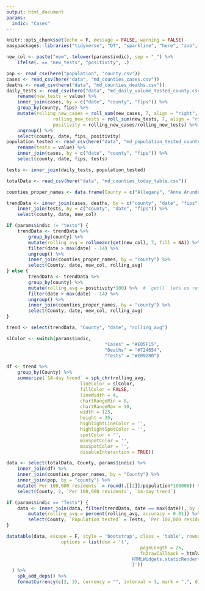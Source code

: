 ```yaml
---
output: html_document
params:
  indic: "Cases"
---
```


```r
knitr::opts_chunk$set(echo = F, message = FALSE, warning = FALSE)
easypackages::libraries("tidyverse", "DT", "sparkline", "here", "zoo", "scales", "RcppRoll")
```

```r
new_col <- paste("new", tolower(params$indic), sep = "_") %>% 
	ifelse(. == "new_tests", "positivity", .)

pop <- read_csv(here("population", "county.csv"))
cases <- read_csv(here("data", "md_counties_cases.csv")) 
deaths <- read_csv(here("data", "md_counties_deaths.csv"))
daily_tests <- read_csv(here("data", "md_daily_volume_tested_county.csv")) %>% 
	rename(new_tests = value) %>% 
	inner_join(cases, by = c("date", "county", "fips")) %>% 
	group_by(county, fips) %>% 
	mutate(rolling_new_cases = roll_sum(new_cases, 7, align = "right", fill = NA),
				 rolling_new_tests = roll_sum(new_tests, 7, align = "right", fill = NA),
				 positivity = rolling_new_cases/rolling_new_tests) %>% 
	ungroup() %>% 
	select(county, date, fips, positivity)
population_tested <- read_csv(here("data", "md_population_tested_county.csv")) %>% 
	rename(tests = value) %>% 
	inner_join(cases, by = c("date", "county", "fips")) %>% 
	select(county, date, fips, tests)

tests <- inner_join(daily_tests, population_tested)

totalData <- read_csv(here("data", "md_counties_today_table.csv"))

counties_proper_names <- data.frame(County = c("Allegany", "Anne Arundel", "Baltimore County", "Baltimore City", "Calvert", "Caroline", "Carroll", "Cecil", "Charles", "Dorchester", "Frederick", "Garrett", "Harford", "Howard", "Kent", "Montgomery", "Prince George's", "Queen Anne's", "Somerset", "St. Mary's", "Talbot", "Washington", "Wicomico", "Worcester"), county = cases %>% filter(county != "unknown") %>% pull(county) %>% unique())

trendData <- inner_join(cases, deaths, by = c("county", "date", "fips")) %>%
	inner_join(tests, by = c("county", "date", "fips")) %>%
	select(county, date, new_col)

if (params$indic != "tests") {
	trendData <- trendData %>%
		group_by(county) %>%
		mutate(rolling_avg = rollmeanr(get(new_col), 7, fill = NA)) %>%  # `get()` lets us refer to the column by the string we defined above
		filter(date > max(date) - 14) %>%
		ungroup() %>%
		inner_join(counties_proper_names, by = "county") %>%
		select(County, date, new_col, rolling_avg)
} else {
		trendData <- trendData %>%
		group_by(county) %>%
		mutate(rolling_avg = positivity*100) %>%  # `get()` lets us refer to the column by the string we defined above
		filter(date > max(date) - 14) %>%
		ungroup() %>%
		inner_join(counties_proper_names, by = "county") %>%
		select(County, date, new_col, rolling_avg)
}

```

```r
trend <- select(trendData, "County", "date", "rolling_avg")
```

```r
slColor <- switch(params$indic,
									"Cases" = "#E05F15",
									"Deaths" = "#724654",
									"Tests" = "#E09200")

df <- trend %>% 
    group_by(County) %>% 
    summarize(`14-day trend` = spk_chr(rolling_avg,
                           lineColor = slColor, 
                           fillColor = FALSE,
                           lineWidth = 4,
                           chartRangeMin = 0,
                           chartRangeMax = 10,
                           width = 125,
                           height = 35,
                           highlightLineColor = '', 
                           highlightSpotColor = '',
                           spotColor = '',
                           minSpotColor = '',
                           maxSpotColor = '',
                           disableInteraction = TRUE))
```

```r
data <- select(totalData, County, params$indic) %>%
	inner_join(df) %>% 
	inner_join(counties_proper_names, by = "County") %>% 
	inner_join(pop, by = "county") %>% 
	mutate(`Per 100,000 residents` = round(.[[2]]/population*100000)) %>% 
	select(County, 2, `Per 100,000 residents`, `14-day trend`)

if (params$indic == "Tests") {
	data <- inner_join(data, filter(trendData, date == max(date)), by = "County") %>% 
		mutate(rolling_avg = percent(rolling_avg, accuracy = 0.01)) %>% 
		select(County, `Population tested` = Tests, `Per 100,000 residents`, `7-day average positivity rate` = rolling_avg)
}
```

```r
datatable(data, escape = F, style = 'bootstrap', class = 'table', rownames = FALSE,
					options = list(dom = 't',
												 pageLength = 25,
												 fnDrawCallback = htmlwidgets::JS('function(){
                                              HTMLWidgets.staticRender();
                                              }'))
  ) %>%
	spk_add_deps() %>%
	formatCurrency(c(2, 3), currency = "", interval = 3, mark = ",", digits = 0)
```

